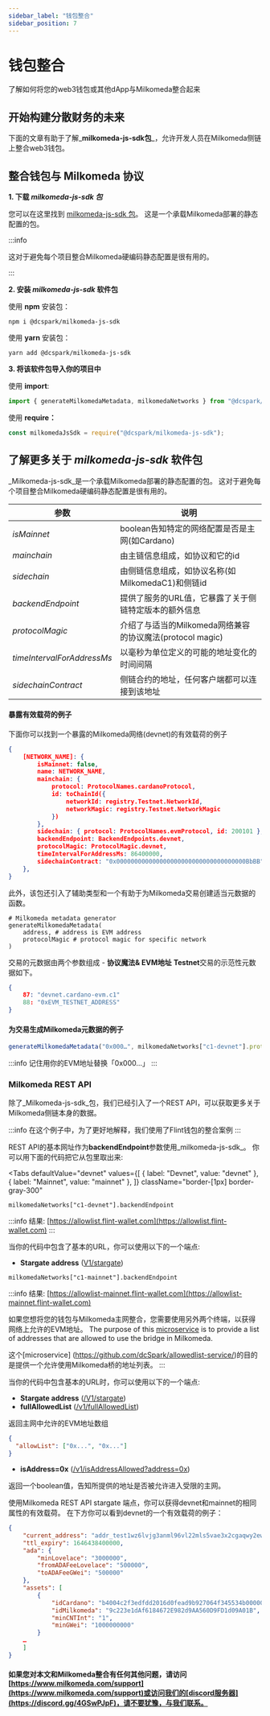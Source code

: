 ```yaml
---
sidebar_label: "钱包整合"
sidebar_position: 7
---
```



# 钱包整合

了解如何将您的web3钱包或其他dApp与Milkomeda整合起来

## 开始构建分散财务的未来

下面的文章有助于了解_**milkomeda-js-sdk包**_，允许开发人员在Milkomeda侧链上整合web3钱包。

## 整合钱包与 Milkomeda 协议

**1. 下载 _milkomeda-js-sdk 包_**

您可以在这里找到 [milkomeda-js-sdk 包](https://www.npmjs.com/package/@dcspark/milkomeda-js-sdk)。 这是一个承载Milkomeda部署的静态配置的包。

:::info

这对于避免每个项目整合Milkomeda硬编码静态配置是很有用的。

:::

**2. 安装 _milkomeda-js-sdk_ 软件包**

使用 **npm** 安装包：

```shell
npm i @dcspark/milkomeda-js-sdk
```

使用 **yarn** 安装包：

```shell
yarn add @dcspark/milkomeda-js-sdk
```

**3. 将该软件包导入你的项目中**

使用 **import**:

```js
import { generateMilkomedaMetadata, milkomedaNetworks } from "@dcspark/milkomeda-js-sdk";
```

使用 **require：**

```js
const milkomedaJsSdk = require("@dcspark/milkomeda-js-sdk");
```

## 了解更多关于 _milkomeda-js-sdk_ 软件包

_Milkomeda-js-sdk_是一个承载Milkomeda部署的静态配置的包。 这对于避免每个项目整合Milkomeda硬编码静态配置是很有用的。

| 参数                         | 说明                                        |
| -------------------------- | ----------------------------------------- |
| _isMainnet_                | boolean告知特定的网络配置是否是主网(如Cardano)           |
| _mainchain_                | 由主链信息组成，如协议和它的id                          |
| _sidechain_                | 由侧链信息组成，如协议名称(如MilkomedaC1)和侧链id          |
| _backendEndpoint_          | 提供了服务的URL值，它暴露了关于侧链特定版本的额外信息              |
| _protocolMagic_            | 介绍了与适当的Milkomeda网络兼容的协议魔法(protocol magic) |
| _timeIntervalForAddressMs_ | 以毫秒为单位定义的可能的地址变化的时间间隔                     |
| _sidechainContract_        | 侧链合约的地址，任何客户端都可以连接到该地址                    |

#### 暴露有效载荷的例子

下面你可以找到一个暴露的Milkomeda网络(devnet)的有效载荷的例子

```json
{
    [NETWORK_NAME]: {
        isMainnet: false,
        name: NETWORK_NAME,
        mainchain: {
            protocol: ProtocolNames.cardanoProtocol,
            id: toChainId({
                networkId: registry.Testnet.NetworkId,
                networkMagic: registry.Testnet.NetworkMagic
            })
        },
        sidechain: { protocol: ProtocolNames.evmProtocol, id: 200101 },
        backendEndpoint: BackendEndpoints.devnet,
        protocolMagic: ProtocolMagic.devnet,
        timeIntervalForAddressMs: 86400000,
        sidechainContract: "0x000000000000000000000000000000000000BbBB"
    },
}
```

此外，该包还引入了辅助类型和一个有助于为Milkomeda交易创建适当元数据的函数。

```shell
# Milkomeda metadata generator
generateMilkomedaMetadata(
    address, # address is EVM address
    protocolMagic # protocol magic for specific network
)
```

交易的元数据由两个参数组成 - **协议魔法& EVM地址** **Testnet**交易的示范性元数据如下。

```json
{
    87: "devnet.cardano-evm.c1"
    88: "0xEVM_TESTNET_ADDRESS"
}
```

#### 为交易生成Milkomeda元数据的例子

```js
generateMilkomedaMetadata("0x000…", milkomedaNetworks["c1-devnet"].protocolMagic);
```

:::info
记住用你的EVM地址替换「0x000...」
:::

### Milkomeda REST API

除了_Milkomeda-js-sdk_包，我们已经引入了一个REST API，可以获取更多关于Milkomeda侧链本身的数据。

:::info
在这个例子中，为了更好地解释，我们使用了Flint钱包的整合案例
:::

REST API的基本网址作为**backendEndpoint**参数使用_milkomeda-js-sdk_。 你可以用下面的代码把它从包里取出来:

<Tabs
  defaultValue="devnet"
  values={[
    { label: "Devnet", value: "devnet" },
 { label: "Mainnet", value: "mainnet" },
 ]}
 className="border-[1px] border-gray-300"
>
<TabItem value="devnet">

```
milkomedaNetworks["c1-devnet"].backendEndpoint
```

:::info
结果: [https://allowlist.flint-wallet.com](https://allowlist.flint-wallet.com)
:::

当你的代码中包含了基本的URL，你可以使用以下的一个端点:

- **Stargate address** ([V1/stargate](https://allowlist.flint-wallet.com/v1/stargate))

</TabItem>

<TabItem value="mainnet">

```
milkomedaNetworks["c1-mainnet"].backendEndpoint
```

:::info
结果: [https://allowlist-mainnet.flint-wallet.com](https://allowlist-mainnet.flint-wallet.com)

如果您想将您的钱包与Milkomeda主网整合，您需要使用另外两个终端，以获得网络上允许的EVM地址。 The purpose of this [microservice](https://github.com/dcSpark/allowedlist-service/) is to provide a list of addresses that are allowed to use the bridge in Milkomeda.

这个[microservice] (https://github.com/dcSpark/allowedlist-service/)的目的是提供一个允许使用Milkomeda桥的地址列表。
:::

当你的代码中包含基本的URL时，你可以使用以下的一个端点:

- **Stargate address** ([/V1/stargate](https://allowlist-mainnet.flint-wallet.com/v1/stargate))
- **fullAllowedList** ([/v1/fullAllowedList](https://allowlist-mainnet.flint-wallet.com/v1/fullAllowedList))

返回主网中允许的EVM地址数组

```json
{
  "allowList": ["0x...", "0x..."]
}
```

- **isAddress=0x** ([/v1/isAddressAllowed?address=0x](https://allowlist-mainnet.flint-wallet.com/v1/isAddressAllowed?address=0x))

返回一个boolean值，告知所提供的地址是否被允许进入受限的主网。

</TabItem>

</Tabs>

使用Milkomeda REST API stargate 端点，你可以获得devnet和mainnet的相同属性的有效载荷。 在下方你可以看到devnet的一个有效载荷的例子：&#x20;

```json
{
    "current_address": "addr_test1wz6lvjg3anml96vl22mls5vae3x2cgaqwy2ewp5gj3fcxdcw652wz",
    "ttl_expiry": 1646438400000,
    "ada": {
        "minLovelace": "3000000",
        "fromADAFeeLovelace": "500000",
        "toADAFeeGWei": "500000"
    },
    "assets": [
        {
            "idCardano": "b4004c2f3edfdd2016d0fead9b927064f345534b000000000000000000000000",
            "idMilkomeda": "9c223e1dAf6184672E982d9AA560D9FD1d09A01B",
            "minCNTInt": "1",
            "minGWei": "1000000000"
        }
    …
    ]
}
```

#### 如果您对本文和Milkomeda整合有任何其他问题，请访问[https://www.milkomeda.com/support](https://www.milkomeda.com/support)或访问我们的[discord服务器](https://discord.gg/4GSwPJpF)，请不要犹豫，与我们联系。
